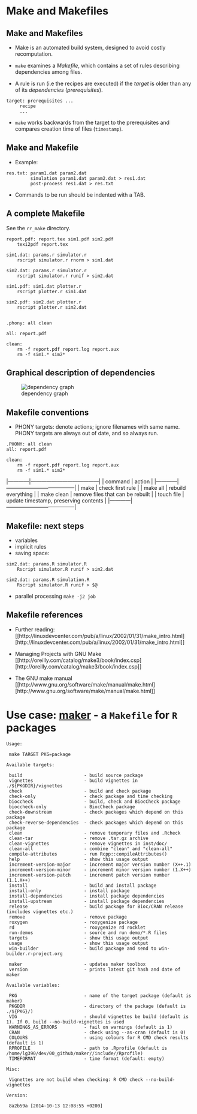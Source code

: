 
# Make and Makefiles

## Make and Makefiles

- Make is an automated build system, designed to avoid costly
  recomputation.

- `make` examines a *Makefile*, which contains a set of rules describing
  dependencies among files.

- A rule is run (i.e the recipes are executed) if the *target* is older than 
  any of its *dependencies* (*prerequisites*). 

```
target: prerequisites ...
     recipe
     ...
```

- `make` works backwards from the target to the prerequisites and
  compares creation time of files (`timestamp`).

## Make and Makefile

- Example:

```
res.txt: param1.dat param2.dat
         simulation param1.dat param2.dat > res1.dat
         post-process res1.dat > res.txt
```

- Commands to be run should be indented with a TAB.


## A complete Makefile 

See the `rr_make` directory.

```
report.pdf: report.tex sim1.pdf sim2.pdf 
	texi2pdf report.tex

sim1.dat: params.r simulator.r
	rscript simulator.r rnorm > sim1.dat

sim2.dat: params.r simulator.r
	rscript simulator.r runif > sim2.dat

sim1.pdf: sim1.dat plotter.r
	rscript plotter.r sim1.dat

sim2.pdf: sim2.dat plotter.r
	rscript plotter.r sim2.dat


.phony: all clean

all: report.pdf

clean:
	rm -f report.pdf report.log report.aux
	rm -f sim1.* sim2*
```


## Graphical description of dependencies

![dependency graph](./figure/makedep.png)

## Makefile conventions

   - PHONY targets: denote actions; ignore filenames with same
     name. PHONY targets are always out of date, and so always run.

```
.PHONY: all clean
all: report.pdf

clean:
	rm -f report.pdf report.log report.aux
	rm -f sim1.* sim2*
```


|------------|---------------------------------------|
| command    | action                                |
|------------|---------------------------------------|
| make       | check first rule                      |
| make all   | rebuild everything                    |
| make clean | remove files that can be rebuilt      |
| touch file | update timestamp, preserving contents |
|------------|---------------------------------------|


## Makefile: next steps

- variables
- implicit rules
- saving space:
```
sim2.dat: params.R simulator.R
	Rscript simulator.R runif > sim2.dat

sim2.dat: params.R simulation.R
	Rscript simulator.R runif > $@
```

- parallel processing `make -j2 job`

## Makefile references

- Further reading: 
[[http://linuxdevcenter.com/pub/a/linux/2002/01/31/make_intro.html][http://linuxdevcenter.com/pub/a/linux/2002/01/31/make_intro.html]]

- Managing Projects with GNU Make 
[[http://oreilly.com/catalog/make3/book/index.csp][http://oreilly.com/catalog/make3/book/index.csp]]

- The GNU make manual 
[[http://www.gnu.org/software/make/manual/make.html][http://www.gnu.org/software/make/manual/make.html]]

# Use case: [maker](https://github.com/computationalproteomicsunit/maker) - a `Makefile` for `R` packages

```
Usage:

 make TARGET PKG=package

Available targets:

 build                       - build source package
 vignettes                   - build vignettes in ./${PKGDIR}/vignettes
 check                       - build and check package
 check-only                  - check package and time checking
 bioccheck                   - build, check and BiocCheck package
 bioccheck-only              - BiocCheck package
 check-downstream            - check packages which depend on this package
 check-reverse-dependencies  - check packages which depend on this package
 clean                       - remove temporary files and .Rcheck
 clean-tar                   - remove .tar.gz archive
 clean-vignettes             - remove vignettes in inst/doc/
 clean-all                   - combine "clean" and "clean-all"
 compile-attributes          - run Rcpp::compileAttributes()
 help                        - show this usage output
 increment-version-major     - increment major version number (X++.1)
 increment-version-minor     - increment minor version number (1.X++)
 increment-version-patch     - increment patch version number (1.1.X++)
 install                     - build and install package
 install-only                - install package
 install-dependencies        - install package dependencies
 install-upstream            - install package dependencies
 release                     - build package for Bioc/CRAN release (includes vignettes etc.)
 remove                      - remove package
 roxygen                     - roxygenize package
 rd                          - roxygenize rd rocklet
 run-demos                   - source and run demo/*.R files
 targets                     - show this usage output
 usage                       - show this usage output
 win-builder                 - build package and send to win-builder.r-project.org

 maker                       - updates maker toolbox
 version                     - prints latest git hash and date of maker

Available variables:

 PKG                         - name of the target package (default is maker)
 PKGDIR                      - directory of the package (default is ./${PKG}/)
 VIG                         - should vignettes be build (default is 1). If 0, build --no-build-vignettes is used
 WARNINGS_AS_ERRORS          - fail on warnings (default is 1)
 CRAN                        - check using --as-cran (default is 0)
 COLOURS                     - using colours for R CMD check results (default is 1)
 RPROFILE                    - path to .Rprofile (default is /home/lg390/dev/00_github/maker//include//Rprofile)
 TIMEFORMAT                  - time format (default: empty)

Misc:

 Vignettes are not build when checking: R CMD check --no-build-vignettes

Version:

 8a2b59a [2014-10-13 12:08:55 +0200]
```

